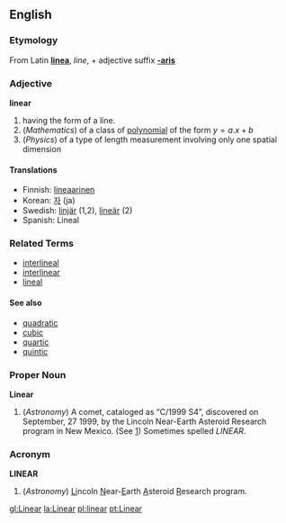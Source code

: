==English==
===Etymology===
From Latin '''[[linea]]''', ''line'', + adjective suffix  '''[[-aris]]'''
===Adjective===
'''linear'''

# having the form of a line.
# (''Mathematics'') of a class of [[polynomial]] of the form <math> y = a.x + b </math>
# (''Physics'') of a type of length measurement involving only one spatial dimension

====Translations====
*Finnish: [[lineaarinen]]
*Korean: [[자]] (ja)
*Swedish: [[linjär]] (1,2), [[lineär]] (2)
*Spanish: Lineal

===Related Terms===
*[[interlineal]]
*[[interlinear]]
*[[lineal]]

====See also====
*[[quadratic]]
*[[cubic]]
*[[quartic]]
*[[quintic]]

===Proper Noun===
'''Linear'''

#(''Astronomy'') A comet, cataloged as &ldquo;C/1999 S4&rdquo;, discovered on September, 27 1999, by the Lincoln Near-Earth Asteroid Research program in New Mexico. (See [http://www.windows.ucar.edu/tour/link=/comets/linear.html])  Sometimes spelled ''LINEAR''.

===Acronym===
'''LINEAR'''

#(''Astronomy'') <u>Li</u>ncoln <u>N</u>ear-<u>E</u>arth <u>A</u>steroid <u>R</u>esearch program.

[[gl:Linear]]
[[la:Linear]]
[[pl:linear]]
[[pt:Linear]]